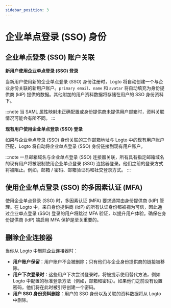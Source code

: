 ```yaml
---
sidebar_position: 3
---
```


# 企业单点登录 (SSO) 身份

## 企业单点登录 (SSO) 账户关联

**新用户使用企业单点登录 (SSO) 登录**

当新用户使用新的企业单点登录 (SSO) 身份注册时，Logto 将自动创建一个与企业身份关联的新用户账户。`primary email`、`name` 和 `avatar` 将自动填充为身份提供商 (IdP) 提供的数据。其他附加的用户资料数据将存储在用户的 SSO 身份资料下。

:::note
当 SAML 属性映射未正确配置或身份提供商未提供用户邮箱时，资料关联情况可能会有所不同。
:::

**现有用户使用企业单点登录 (SSO) 登录**

如果与企业单点登录 (SSO) 身份关联的工作邮箱地址与 Logto 中的现有用户账户匹配，Logto 将自动将企业单点登录 (SSO) 身份链接到现有用户账户。

:::note
一旦邮箱域名与企业单点登录 (SSO) 连接器关联，所有具有指定邮箱域名的现有用户将被限制使用企业单点登录 (SSO) 连接器登录。他们之前的登录方式将被阻止。例如，邮箱 / 密码、邮箱验证码和社交登录方式。
:::

## 使用企业单点登录 (SSO) 的多因素认证 (MFA)

使用企业单点登录 (SSO) 时，多因素认证 (MFA) 要求通常由身份提供商 (IdP) 管理。在 Logto 中，来自身份提供商 (IdP) 的所有认证身份都被视为可信，因此通过企业单点登录 (SSO) 登录的用户将跳过 MFA 验证，以提升用户体验。确保在身份提供商 (IdP) 端启用 MFA 保护是至关重要的。

## 删除企业连接器

当你从 Logto 中删除企业连接器时：

- **用户账户保留**：用户账户不会被删除；只有他们与企业身份提供商的链接被移除。
- **用户下次登录时**：这些用户下次尝试登录时，将被提示使用替代方法，例如 Logto 中配置的标准登录方法（例如，邮箱和密码）。如果他们之前没有设置密码，他们将在此时被引导创建一个密码。
- **用户 SSO 身份资料删除**：用户的 SSO 身份以及关联的资料数据将从 Logto 中删除。
